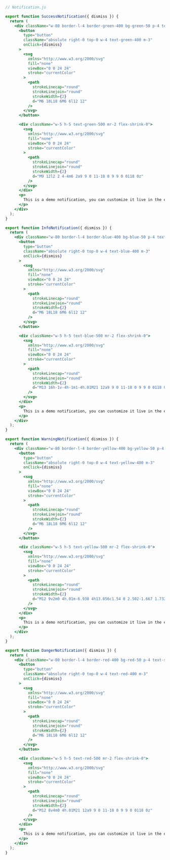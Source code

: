 ```jsx
// Notification.js

export function SuccessNotification({ dismiss }) {
  return (
    <div className="w-80 border-l-4 border-green-400 bg-green-50 p-4 text-sm flex items-center shadow-lg relative">
      <button
        type="button"
        className="absolute right-0 top-0 w-4 text-green-400 m-3"
        onClick={dismiss}
      >
        <svg
          xmlns="http://www.w3.org/2000/svg"
          fill="none"
          viewBox="0 0 24 24"
          stroke="currentColor"
        >
          <path
            strokeLinecap="round"
            strokeLinejoin="round"
            strokeWidth={2}
            d="M6 18L18 6M6 6l12 12"
          />
        </svg>
      </button>

      <div className="w-5 h-5 text-green-500 mr-2 flex-shrink-0">
        <svg
          xmlns="http://www.w3.org/2000/svg"
          fill="none"
          viewBox="0 0 24 24"
          stroke="currentColor"
        >
          <path
            strokeLinecap="round"
            strokeLinejoin="round"
            strokeWidth={2}
            d="M9 12l2 2 4-4m6 2a9 9 0 11-18 0 9 9 0 0118 0z"
          />
        </svg>
      </div>
      <p>
        This is a demo notification, you can customize it live in the editor!
      </p>
    </div>
  );
}

export function InfoNotification({ dismiss }) {
  return (
    <div className="w-80 border-l-4 border-blue-400 bg-blue-50 p-4 text-sm flex items-center shadow-lg relative">
      <button
        type="button"
        className="absolute right-0 top-0 w-4 text-blue-400 m-3"
        onClick={dismiss}
      >
        <svg
          xmlns="http://www.w3.org/2000/svg"
          fill="none"
          viewBox="0 0 24 24"
          stroke="currentColor"
        >
          <path
            strokeLinecap="round"
            strokeLinejoin="round"
            strokeWidth={2}
            d="M6 18L18 6M6 6l12 12"
          />
        </svg>
      </button>

      <div className="w-5 h-5 text-blue-500 mr-2 flex-shrink-0">
        <svg
          xmlns="http://www.w3.org/2000/svg"
          fill="none"
          viewBox="0 0 24 24"
          stroke="currentColor"
        >
          <path
            strokeLinecap="round"
            strokeLinejoin="round"
            strokeWidth={2}
            d="M13 16h-1v-4h-1m1-4h.01M21 12a9 9 0 11-18 0 9 9 0 0118 0z"
          />
        </svg>
      </div>
      <p>
        This is a demo notification, you can customize it live in the editor!
      </p>
    </div>
  );
}

export function WarningNotification({ dismiss }) {
  return (
    <div className="w-80 border-l-4 border-yellow-400 bg-yellow-50 p-4 text-sm flex items-center shadow-lg relative">
      <button
        type="button"
        className="absolute right-0 top-0 w-4 text-yellow-400 m-3"
        onClick={dismiss}
      >
        <svg
          xmlns="http://www.w3.org/2000/svg"
          fill="none"
          viewBox="0 0 24 24"
          stroke="currentColor"
        >
          <path
            strokeLinecap="round"
            strokeLinejoin="round"
            strokeWidth={2}
            d="M6 18L18 6M6 6l12 12"
          />
        </svg>
      </button>

      <div className="w-5 h-5 text-yellow-500 mr-2 flex-shrink-0">
        <svg
          xmlns="http://www.w3.org/2000/svg"
          fill="none"
          viewBox="0 0 24 24"
          stroke="currentColor"
        >
          <path
            strokeLinecap="round"
            strokeLinejoin="round"
            strokeWidth={2}
            d="M12 9v2m0 4h.01m-6.938 4h13.856c1.54 0 2.502-1.667 1.732-3L13.732 4c-.77-1.333-2.694-1.333-3.464 0L3.34 16c-.77 1.333.192 3 1.732 3z"
          />
        </svg>
      </div>
      <p>
        This is a demo notification, you can customize it live in the editor!
      </p>
    </div>
  );
}

export function DangerNotification({ dismiss }) {
  return (
    <div className="w-80 border-l-4 border-red-400 bg-red-50 p-4 text-sm flex items-center shadow-lg relative">
      <button
        type="button"
        className="absolute right-0 top-0 w-4 text-red-400 m-3"
        onClick={dismiss}
      >
        <svg
          xmlns="http://www.w3.org/2000/svg"
          fill="none"
          viewBox="0 0 24 24"
          stroke="currentColor"
        >
          <path
            strokeLinecap="round"
            strokeLinejoin="round"
            strokeWidth={2}
            d="M6 18L18 6M6 6l12 12"
          />
        </svg>
      </button>

      <div className="w-5 h-5 text-red-500 mr-2 flex-shrink-0">
        <svg
          xmlns="http://www.w3.org/2000/svg"
          fill="none"
          viewBox="0 0 24 24"
          stroke="currentColor"
        >
          <path
            strokeLinecap="round"
            strokeLinejoin="round"
            strokeWidth={2}
            d="M12 8v4m0 4h.01M21 12a9 9 0 11-18 0 9 9 0 0118 0z"
          />
        </svg>
      </div>
      <p>
        This is a demo notification, you can customize it live in the editor!
      </p>
    </div>
  );
}
```
